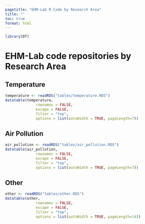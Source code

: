 ```yaml
---
pagetitle: "EHM-Lab R Code by Research Area"
title: ""
toc: true
format: html
---
```


```r
library(DT)
```

# EHM-Lab code repositories by Research Area

## Temperature

```r
temperature <- readRDS("tables/temperature.RDS")
datatable(temperature,
              rownames = FALSE, 
              escape = FALSE,
              filter = "top",
              options = list(autoWidth = TRUE, pageLength=7))
```

## Air Pollution

```r
air_pollution <- readRDS("tables/air_pollution.RDS")
datatable(air_pollution,
              rownames = FALSE, 
              escape = FALSE,
              filter = "top",
              options = list(autoWidth = TRUE, pageLength=7))
```

## Other

```r
other <- readRDS("tables/other.RDS")
datatable(other,
              rownames = FALSE, 
              escape = FALSE,
              filter = "top",
              options = list(autoWidth = TRUE, pageLength=14))
```
